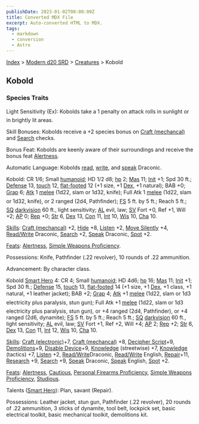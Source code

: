 ```yaml
---
publishDate: 2023-01-02T00:00:00Z
title: Converted MDX File
excerpt: Auto-converted HTML to MDX.
tags:
  - markdown
  - conversion
  - Astro
---
```


[Index](-index) > [Modern d20 SRD](modern-d20-srd-index) > [Creatures](modern-d20-srd-creatures-index) > Kobold

## Kobold

### Species Traits

Light Sensitivity (Ex): Kobolds take a 1 penalty on attack rolls in sunlight or in brightly lit areas.

Skill Bonuses: Kobolds receive a +2 species bonus on [Craft (mechancal)](modern-d20-srd-skills-craft-mechanical) and [Search](modern-d20-srd-skills-search) checks.

Bonus Feat: Kobolds are keenly aware of their surroundings and receive the bonus feat [Alertness](modern-d20-srd-feats-alertness).

Automatic Language: Kobolds [read](modern-d20-srd-skills-read-write-language), [write](modern-d20-srd-skills-read-write-language), and [speak](modern-d20-srd-skills-speak-language) Draconic.

Kobold: CR 1/6; Small [humanoid](modern-d20-srd-creature-types-humanoid); HD 1/2 d8; [hp](modern-d20-srd-combat-hit-points) 2; [Mas](modern-d20-srd-creatures-creature-overview) 11; [Init](modern-d20-srd-combat-initiative) +1; Spd 30 ft.; [Defense](modern-d20-srd-combat-defense) 13, [touch](modern-d20-srd-combat-attack-actions) 12, [flat-footed](modern-d20-srd-combat-surprise) 12 (+1 size, +1 [Dex](modern-d20-srd-basics-ability-scores), +1 natural); BAB +0; [Grap](modern-d20-srd-combat-grapple) 6; [Atk](modern-d20-srd-combat-attack-roll) 1 [melee](modern-d20-srd-combat-attack-roll) (1d22, slam or 1d32, knife); Full Atk 1 [melee](modern-d20-srd-combat-attack-roll) (1d22, slam or 1d32, knife), or 2 ranged (2d4, Pathfinder); [FS](modern-d20-srd-creatures-creature-overview) 5 ft. by 5 ft.; Reach 5 ft.; [SQ](modern-d20-srd-creatures-creature-overview) [darkvision](modern-d20-srd-special-abilities-darkvision) 60 ft., light sensitivity; [AL](modern-d20-srd-basics-allegiances) evil, law; [SV](modern-d20-srd-basics-saving-throws) Fort +0, Ref +1, Will +2; [AP](modern-d20-srd-creatures-creature-overview) 0; [Rep](modern-d20-srd-creatures-creature-overview) +0; [Str](modern-d20-srd-basics-ability-scores) 6, [Dex](modern-d20-srd-basics-ability-scores) 13, [Con](modern-d20-srd-basics-ability-scores) 11, [Int](modern-d20-srd-basics-ability-scores) 10, [Wis](modern-d20-srd-basics-ability-scores) 10, [Cha](modern-d20-srd-basics-ability-scores) 10.

[Skills](modern-d20-srd-skills-index): [Craft (mechancal)](modern-d20-srd-skills-craft-mechanical) +2, [Hide](modern-d20-srd-skills-hide) +8, [Listen](modern-d20-srd-skills-listen) +2, [Move Silently](modern-d20-srd-skills-move-silently) +4, [Read/Write](modern-d20-srd-skills-read-write-language) Draconic, [Search](modern-d20-srd-skills-search) +2, [Speak](modern-d20-srd-skills-speak-language) Draconic, [Spot](modern-d20-srd-skills-spot) +2.

[Feats](modern-d20-srd-feats-index): [Alertness](modern-d20-srd-feats-alertness), [Simple Weapons Proficiency](modern-d20-srd-feats-simple-weapons-proficiency).

Possessions: Knife, Pathfinder (.22 revolver), 10 rounds of .22 ammunition.

Advancement: By character class.

Kobold [Smart Hero](modern-d20-srd-classes-basic-smart-hero) 4: CR 4; Small [humanoid](modern-d20-srd-creature-types-humanoid); HD 4d6; [hp](modern-d20-srd-combat-hit-points) 16; [Mas](modern-d20-srd-creatures-creature-overview) 11; [Init](modern-d20-srd-combat-initiative) +1; Spd 30 ft.; [Defense](modern-d20-srd-combat-defense) 15, [touch](modern-d20-srd-combat-attack-actions) 13, [flat-footed](modern-d20-srd-combat-surprise) 14 (+1 size, +1 [Dex](modern-d20-srd-basics-ability-scores), +1 class, +1 natural, +1 leather jacket); BAB +2; [Grap](modern-d20-srd-combat-grapple) 4; [Atk](modern-d20-srd-combat-attack-roll) +1 [melee](modern-d20-srd-combat-attack-roll) (1d22, slam or 1d3 electricity plus paralysis, stun gun); Full Atk +1 [melee](modern-d20-srd-combat-attack-roll) (1d22, slam or 1d3 electricity plus paralysis, stun gun), or +4 ranged (2d4, Pathfinder), or +4 ranged (2d6, dynamite); [FS](modern-d20-srd-creatures-creature-overview) 5 ft. by 5 ft.; Reach 5 ft.; [SQ](modern-d20-srd-creatures-creature-overview) [darkvision](modern-d20-srd-special-abilities-darkvision) 60 ft., light sensitivity; [AL](modern-d20-srd-basics-allegiances) evil, law; [SV](modern-d20-srd-basics-saving-throws) Fort +1, Ref +2, Will +4; [AP](modern-d20-srd-creatures-creature-overview) 2; [Rep](modern-d20-srd-creatures-creature-overview) +2; [Str](modern-d20-srd-basics-ability-scores) 6, [Dex](modern-d20-srd-basics-ability-scores) 13, [Con](modern-d20-srd-basics-ability-scores) 11, [Int](modern-d20-srd-basics-ability-scores) 12, [Wis](modern-d20-srd-basics-ability-scores) 10, [Cha](modern-d20-srd-basics-ability-scores) 10.

[Skills](modern-d20-srd-skills-index): [Craft (electronic)](modern-d20-srd-skills-craft-electronic)+7, [Craft (mechancal)](modern-d20-srd-skills-craft-mechanical) +8, [Decipher Script](modern-d20-srd-skills-decipher-script)+9, [Demolitions](modern-d20-srd-skills-demolitions)+9, [Disable Device](modern-d20-srd-skills-disable-device)+9, [Knowledge](modern-d20-srd-skills-knowledge) (streetwise) +7, [Knowledge](modern-d20-srd-skills-knowledge) (tactics) +7, [Listen](modern-d20-srd-skills-listen) +2, [Read/Write](modern-d20-srd-skills-read-write-languages)Draconic, [Read/Write](modern-d20-srd-skills-read-write-language) English, [Repair](modern-d20-srd-skills-repair)+11, [Research](modern-d20-srd-skills-research) +9, [Search](modern-d20-srd-skills-search) +9, [Speak](modern-d20-srd-skills-speak-language) Draconic, [Speak](modern-d20-srd-skills-speak-language) English, [Spot](modern-d20-srd-skills-spot) +2.

[Feats](modern-d20-srd-feats-index): [Alertness](modern-d20-srd-feats-alertness), [Cautious](modern-d20-srd-feats-cautious), [Personal Firearms Proficiency](modern-d20-srd-feats-personal-firearms-proficiency), [Simple Weapons Proficiency](modern-d20-srd-feats-simple-weapons-proficiency), [Studious](modern-d20-srd-feats-studious).

Talents ([Smart Hero](modern-d20-srd-classes-basic-smart-hero)): Plan, savant (Repair).

Possessions: Leather jacket, stun gun, Pathfinder (.22 revolver), 20 rounds of .22 ammunition, 3 sticks of dynamite, tool belt, lockpick set, basic electrical toolkit, basic mechanical toolkit, demolitions kit.
